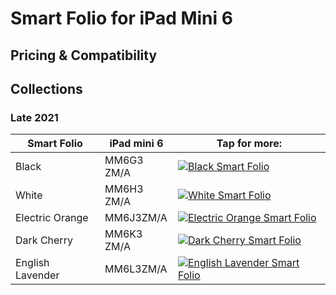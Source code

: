 
# Smart Folio for iPad Mini 6

## Pricing & Compatibility

## Collections

### Late 2021

| Smart Folio | iPad mini 6 | Tap for more: |
| --- | --- | --- |
| Black | MM6G3<wbr/>ZM/A | <a href="/ipad_mini6/MM6G3" target="_blank">![Black Smart Folio](/everypreview/MM6G3.webp)</a> |
| White | MM6H3<wbr/>ZM/A | <a href="/ipad_mini6/MM6H3" target="_blank">![White Smart Folio](/everypreview/MM6H3.webp)</a> |
| Electric Orange | MM6J3<wbr/>ZM/A | <a href="/ipad_mini6/MM6J3" target="_blank">![Electric Orange Smart Folio](/everypreview/MM6J3.webp)</a> |
| Dark Cherry | MM6K3<wbr/>ZM/A | <a href="/ipad_mini6/MM6K3" target="_blank">![Dark Cherry Smart Folio](/everypreview/MM6K3.webp)</a> |
| English Lavender | MM6L3<wbr/>ZM/A | <a href="/ipad_mini6/MM6L3" target="_blank">![English Lavender Smart Folio](/everypreview/MM6L3.webp)</a> |
